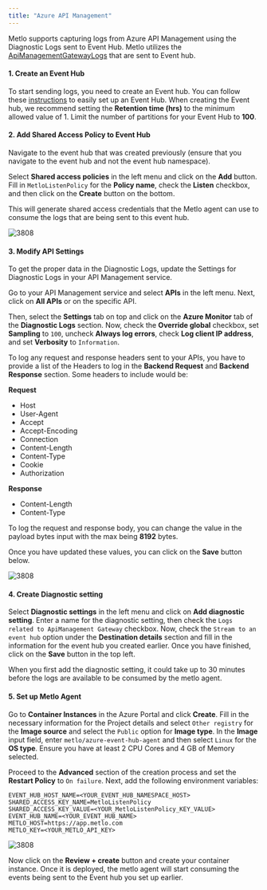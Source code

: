 ```yaml
---
title: "Azure API Management"
---
```


Metlo supports capturing logs from Azure API Management using the Diagnostic Logs sent
to Event Hub. Metlo utilizes the
[ApiManagementGatewayLogs](https://learn.microsoft.com/en-us/azure/azure-monitor/reference/tables/apimanagementgatewaylogs)
that are sent to Event hub.

#### 1. Create an Event Hub

To start sending logs, you need to create an Event hub. You can follow these
[instructions](https://learn.microsoft.com/en-us/azure/event-hubs/event-hubs-create#create-an-event-hubs-namespace)
to easily set up an Event Hub. When creating the Event hub, we recommend setting the **Retention time (hrs)**
to the minimum allowed value of 1. Limit the number of partitions for your Event Hub to **100**.

#### 2. Add Shared Access Policy to Event Hub

Navigate to the event hub that was created previously
(ensure that you navigate to the event hub and not the event hub namespace).

Select **Shared access policies** in the left menu and click on the **Add** button. Fill in `MetloListenPolicy`
for the **Policy name**, check the **Listen** checkbox, and then click on the **Create** button on the bottom.

This will generate shared access credentials that the Metlo agent can use to consume the logs that are being sent
to this event hub.

![3808](/images/connections/azure/ecommerce_event_hub_create_policy.png)

#### 3. Modify API Settings

To get the proper data in the Diagnostic Logs, update the Settings for Diagnostic Logs in
your API Management service.

Go to your API Management service and select **APIs** in the left menu. Next, click on
**All APIs** or on the specific API.

Then, select the **Settings** tab on top and click on the **Azure Monitor** tab of the
**Diagnostic Logs** section. Now, check the **Override global** checkbox, set **Sampling** to `100`,
uncheck **Always log errors**, check **Log client IP address**, and set **Verbosity** to `Information`.

To log any request and response headers sent to your APIs, you have to provide a list of the Headers
to log in the **Backend Request** and **Backend Response** section. Some headers to include would be:

**Request**
- Host
- User-Agent
- Accept
- Accept-Encoding
- Connection
- Content-Length
- Content-Type
- Cookie
- Authorization

**Response**
- Content-Length
- Content-Type

To log the request and response body, you can change the value in the payload bytes input with the
max being **8192** bytes.

Once you have updated these values, you can click on the **Save** button below.

![3808](/images/connections/azure/ecommerce_apim_api_settings.png)

#### 4. Create Diagnostic setting

Select **Diagnostic settings** in the left menu and click on **Add diagnostic setting**.
Enter a name for the diagnostic setting, then check the `Logs related to ApiManagement Gateway` checkbox.
Now, check the `Stream to an event hub` option under the **Destination details** section and fill in the
information for the event hub you created earlier. Once you have finished, click on the **Save** button
in the top left.

<Note>When you first add the diagnostic setting, it could take up to 30 minutes before the logs are available
to be consumed by the metlo agent.</Note>

#### 5. Set up Metlo Agent

Go to **Container Instances** in the Azure Portal and click **Create**. Fill in the necessary information
for the Project details and select `Other registry` for the **Image source** and select the `Public`
option for **Image type**. In the **Image** input field, enter `metlo/azure-event-hub-agent` and then select
`Linux` for the **OS type**. Ensure you have at least 2 CPU Cores and 4 GB of Memory selected.

Proceed to the **Advanced** section of the creation process and set the **Restart Policy** to `On failure`. Next,
add the following environment variables:

```
EVENT_HUB_HOST_NAME=<YOUR_EVENT_HUB_NAMESPACE_HOST>
SHARED_ACCESS_KEY_NAME=MetloListenPolicy
SHARED_ACCESS_KEY_VALUE=<YOUR_MetloListenPolicy_KEY_VALUE>
EVENT_HUB_NAME=<YOUR_EVENT_HUB_NAME>
METLO_HOST=https://app.metlo.com
METLO_KEY=<YOUR_METLO_API_KEY>
```

![3808](/images/connections/azure/ecommerce_container_instance_advanced.png)

Now click on the **Review + create** button and create your container instance. Once it is deployed, the metlo agent
will start consuming the events being sent to the Event hub you set up earlier.
